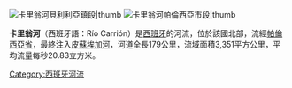 [[File:Río_Carrión_en_Velilla.jpg|卡里翁河[[貝利利亞]]鎮段|thumb]]
[[Image:Puente_mayor_Palencia.JPG|卡里翁河[[帕倫西亞]]市段|thumb]]

'''卡里翁河'''（西班牙語：Río Carrión）是[[西班牙|西班牙]]的河流，位於該國北部，流經[[帕倫西亞省|帕倫西亞省]]，最終注入[[皮蘇埃加河|皮蘇埃加河]]，河道全長179公里，流域面積3,351平方公里，平均流量每秒20.83立方米。

{{Spain-geo-stub}}
[[Category:西班牙河流|Category:西班牙河流]]